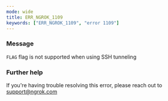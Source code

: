 ```yaml
---
mode: wide
title: ERR_NGROK_1109
keywords: ["ERR_NGROK_1109", "error 1109"]
---
```


### Message

`FLAG` flag is not supported when using SSH tunneling

### Further help

If you're having trouble resolving this error, please reach out to [support@ngrok.com](mailto:support@ngrok.com?subject=Help%20with%20ERR_NGROK_1109)
